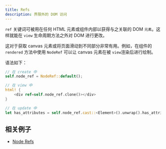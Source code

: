 ```yaml
---
title: Refs
description: 界限外的 DOM 访问
---
```


`ref` 关键词可被用在任何 HTML 元素或组件内部以获得与之关联的 DOM `元素`。这样就能在 `view` 生命周期方法之外对 DOM 进行更改。

这对于获取 canvas 元素或将页面滑动到不同部分非常有用。例如，在组件的`rendered` 方法中使用 `NodeRef` 可以让 canvas 元素在被 `view`渲染后进行绘制。

语法如下：

```rust
// 在 create 中
self.node_ref = NodeRef::default();

// 在 view 中
html! {
    <div ref=self.node_ref.clone()></div>
}

// 在 update 中
let has_attributes = self.node_ref.cast::<Element>().unwrap().has_attributes();
```

## 相关例子

- [Node Refs](https://github.com/yewstack/yew/tree/master/examples/node_refs)
